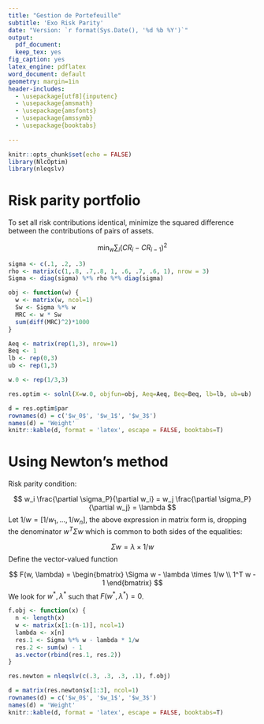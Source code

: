 ```yaml
---
title: "Gestion de Portefeuille"
subtitle: 'Exo Risk Parity'
date: "Version: `r format(Sys.Date(), '%d %b %Y')`"
output:
  pdf_document:
  keep_tex: yes
fig_caption: yes
latex_engine: pdflatex
word_document: default
geometry: margin=1in
header-includes:
  - \usepackage[utf8]{inputenc}
  - \usepackage{amsmath}
  - \usepackage{amsfonts}
  - \usepackage{amssymb}
  - \usepackage{booktabs}
  
---
```

  
```r
knitr::opts_chunk$set(echo = FALSE)
library(NlcOptim)
library(nleqslv)
```

# Risk parity portfolio

To set all risk contributions identical, minimize the squared
difference between the contributions of pairs of assets.

$$
\mbox{min}_w \sum_i (CR_i - CR_{i-1})^2
$$

```r
sigma <- c(.1, .2, .3)
rho <- matrix(c(1,.8, .7,.8, 1, .6, .7, .6, 1), nrow = 3)
Sigma <- diag(sigma) %*% rho %*% diag(sigma)

obj <- function(w) {
  w <- matrix(w, ncol=1)
  Sw <- Sigma %*% w
  MRC <- w * Sw
  sum(diff(MRC)^2)*1000
}

Aeq <- matrix(rep(1,3), nrow=1)
Beq <- 1
lb <- rep(0,3)
ub <- rep(1,3)

w.0 <- rep(1/3,3)

res.optim <- solnl(X=w.0, objfun=obj, Aeq=Aeq, Beq=Beq, lb=lb, ub=ub)
```


```r
d = res.optim$par
rownames(d) = c('$w_0$', '$w_1$', '$w_3$')
names(d) = 'Weight'
knitr::kable(d, format = 'latex', escape = FALSE, booktabs=T)
```


# Using Newton's method

Risk parity condition:

$$
w_i \frac{\partial \sigma_P}{\partial w_i} = w_j \frac{\partial \sigma_P}{\partial w_j} = \lambda
$$
Let $1/w = [1/w_1, \ldots, 1/w_n]$, the above expression in matrix form is, dropping the denominator $w^T \Sigma w$ which is common to both sides of the equalities:

$$
\Sigma w = \lambda \times 1/w
$$
Define the vector-valued function

$$
F(w, \lambda) = 
\begin{bmatrix}
\Sigma w - \lambda \times 1/w \\
1^T w - 1
\end{bmatrix}
$$
We look for $w^*, \lambda^*$ such that $F(w^*, \lambda^*) = 0$.

```r
f.obj <- function(x) {
  n <- length(x)
  w <- matrix(x[1:(n-1)], ncol=1)
  lambda <- x[n]
  res.1 <- Sigma %*% w - lambda * 1/w
  res.2 <- sum(w) - 1
  as.vector(rbind(res.1, res.2))
}

res.newton = nleqslv(c(.3, .3, .3, .1), f.obj)
```

```r
d = matrix(res.newton$x[1:3], ncol=1)
rownames(d) = c('$w_0$', '$w_1$', '$w_3$')
names(d) = 'Weight'
knitr::kable(d, format = 'latex', escape = FALSE, booktabs=T)
```
